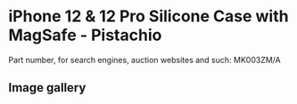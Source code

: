 
# iPhone 12 & 12 Pro Silicone Case with MagSafe - Pistachio

Part number, for search engines, auction websites and such: MK003ZM/A

## Image gallery

<div style={{ width: '100%', maxWidth: '768px' }}>
<GalleryComponent
    images={[
      {
        original: "/everysource/MK003.webp",
        thumbnail: "/everypreview/MK003.webp",
      },
      {
        original: "/everysource/MK003_AV01.webp",
        thumbnail: "/everypreview/MK003_AV01.webp",
      },
      {
        original: "/everysource/MK003_AV02.webp",
        thumbnail: "/everypreview/MK003_AV02.webp",
      },
      {
        original: "/everysource/MK003_AV03.webp",
        thumbnail: "/everypreview/MK003_AV03.webp",
      },
      {
        original: "/everysource/MK003_AV04.webp",
        thumbnail: "/everypreview/MK003_AV04.webp",
      },
      {
        original: "/everysource/MK003_AV05.webp",
        thumbnail: "/everypreview/MK003_AV05.webp",
      },
      {
        original: "/everysource/MK003_AV06.webp",
        thumbnail: "/everypreview/MK003_AV06.webp",
      },
      {
        original: "/everysource/MK003_AV07.webp",
        thumbnail: "/everypreview/MK003_AV07.webp",
      },
      {
        original: "/everysource/MK003_AV08.webp",
        thumbnail: "/everypreview/MK003_AV08.webp",
      },
      {
        original: "/everysource/MK003_AV09.webp",
        thumbnail: "/everypreview/MK003_AV09.webp",
      },
      {
        original: "/everysource/MK003_AV10.webp",
        thumbnail: "/everypreview/MK003_AV10.webp",
      }
    ]}
  />
</div>